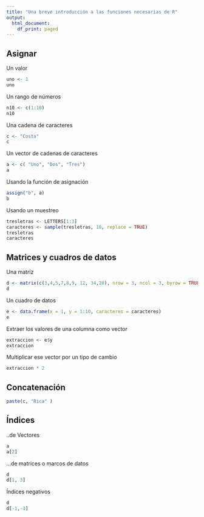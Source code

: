 ```yaml
---
title: "Una breve introducción a las funciones necesarias de R"
output:
  html_document:
    df_print: paged
---
```


## Asignar

Un valor

```r
uno <- 1
uno
```

Un rango de números

```r
n10 <- c(1:10)
n10
```

Una cadena de caracteres

```r
c <- "Costa"
c
```

Un vector de cadenas de caracteres

```r
a <- c( "Uno", "Dos", "Tres")
a
```

Usando la función de asignación

```r
assign("b", a)
b
```

Usando un muestreo 

```r
tresletras <- LETTERS[1:3]
caracteres <- sample(tresletras, 10, replace = TRUE)
tresletras
caracteres
```

## Matrices y cuadros de datos

Una matriz

```r
d <- matrix(c(3,4,5,7,8,9, 12, 34,28), nrow = 3, ncol = 3, byrow = TRUE)
d
```

Un cuadro de datos

```r
e <- data.frame(x = 1, y = 1:10, caracteres = caracteres)
e
```

Extraer los valores de una columna como vector

```r
extraccion <- e$y
extraccion
```

Multiplicar ese vector por un tipo de cambio

```r
extraccion * 2
```

## Concatenación

```r
paste(c, "Rica" )
```

## Índices

..de Vectores

```r
a
a[2]
```

...de matrices o marcos de datos

```r
d
d[1, 3]
```

Índices negativos

```r
d
d[-1,-3]
```
